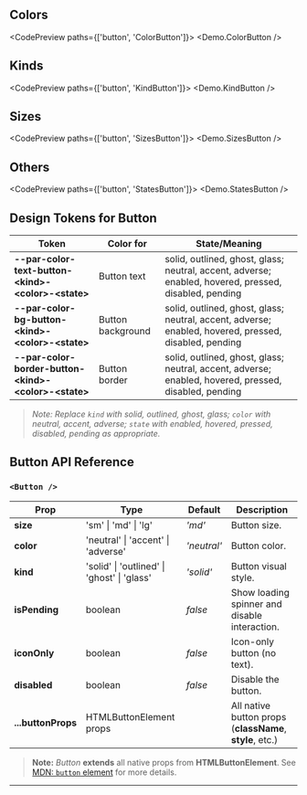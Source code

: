 
## Colors

<CodePreview paths={['button', 'ColorButton']}>
  <Demo.ColorButton />
</CodePreview>

## Kinds

<CodePreview paths={['button', 'KindButton']}>
  <Demo.KindButton />
</CodePreview>

## Sizes

<CodePreview paths={['button', 'SizesButton']}>
  <Demo.SizesButton />
</CodePreview>

## Others

<CodePreview paths={['button', 'StatesButton']}>
  <Demo.StatesButton />
</CodePreview>

## Design Tokens for Button

| **Token**                                                  | **Color for**     | **State/Meaning**                                                                                     |
| ---------------------------------------------------------- | ----------------- | ----------------------------------------------------------------------------------------------------- |
| **--par-color-text-button-\<kind\>-\<color\>-\<state\>**   | Button text       | solid, outlined, ghost, glass; neutral, accent, adverse; enabled, hovered, pressed, disabled, pending |
| **--par-color-bg-button-\<kind\>-\<color\>-\<state\>**     | Button background | solid, outlined, ghost, glass; neutral, accent, adverse; enabled, hovered, pressed, disabled, pending |
| **--par-color-border-button-\<kind\>-\<color\>-\<state\>** | Button border     | solid, outlined, ghost, glass; neutral, accent, adverse; enabled, hovered, pressed, disabled, pending |

> _Note: Replace `kind` with solid, outlined, ghost, glass; `color` with neutral, accent, adverse; `state` with enabled, hovered, pressed, disabled, pending as appropriate._

## Button API Reference

### `<Button />`

| **Prop**           | **Type**                                    | **Default** | **Description**                                          |
| ------------------ | ------------------------------------------- | ----------- | -------------------------------------------------------- |
| **size**           | 'sm' \| 'md' \| 'lg'                        | _'md'_      | Button size.                                             |
| **color**          | 'neutral' \| 'accent' \| 'adverse'          | _'neutral'_ | Button color.                                            |
| **kind**           | 'solid' \| 'outlined' \| 'ghost' \| 'glass' | _'solid'_   | Button visual style.                                     |
| **isPending**      | boolean                                     | _false_     | Show loading spinner and disable interaction.            |
| **iconOnly**       | boolean                                     | _false_     | Icon-only button (no text).                              |
| **disabled**       | boolean                                     | _false_     | Disable the button.                                      |
| **...buttonProps** | HTMLButtonElement props                     |             | All native button props (**className**, **style**, etc.) |

> **Note:** _Button_ **extends** all native props from **HTMLButtonElement**. See [MDN: `button` element](https://developer.mozilla.org/en-US/docs/Web/HTML/Element/button) for more details.

---
